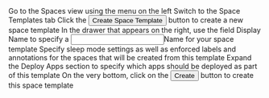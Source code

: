 


<Flow id="create-space-template-ui">
  <Step>
    Go to the <NavStep>Spaces</NavStep> view using the menu on the left
  </Step>
  <Step>
    Switch to the <Label>Space Templates</Label> tab
  </Step>
  <Step>
    Click the <Button>Create Space Template</Button> button to create a new space template
  </Step>
  <Step>
    In the drawer that appears on the right, use the field <Label>Display Name</Label> to specify a <Input>Name</Input> for your space template
  </Step>
  <Step>
    Specify sleep mode settings as well as enforced labels and annotations for the spaces that will be created from this template
  </Step>
  <Step>
    Expand the <Expander>Deploy Apps</Expander> section to specify which apps should be deployed as part of this template
  </Step>
  <Step>
    On the very bottom, click on the <Button>Create</Button> button to create this space template
  </Step>
</Flow>
